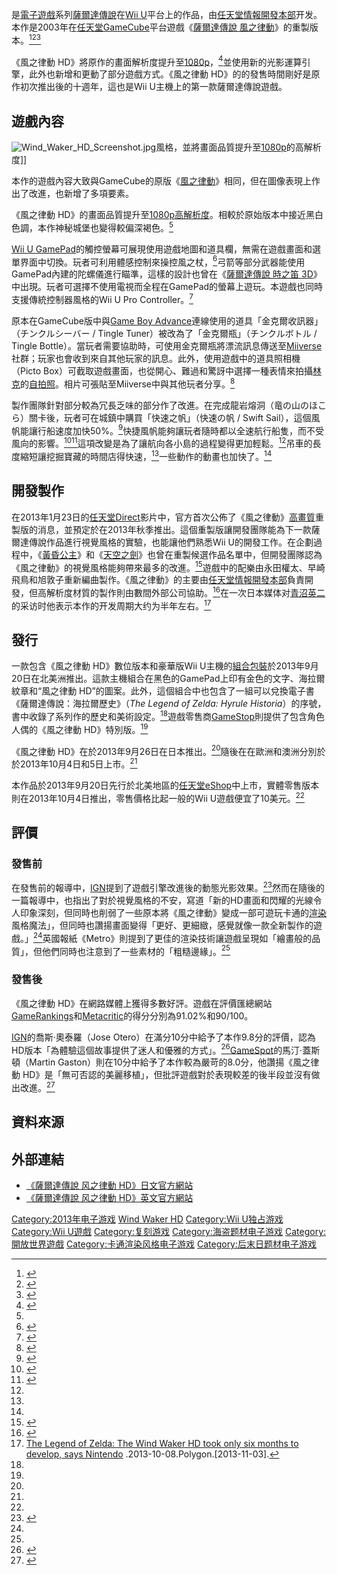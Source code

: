 {{noteTA
| G1=Games
| G2=Nintendo
}}
{{Infobox video game
| image = File:TheWindWakerHD.jpg
| caption = 日版遊戲封面
| japanese =ゼルダの伝説 風のタクト HD
| english =The Legend of Zelda: The Wind Waker HD
| developer = [[任天堂情報開發本部#第三組|任天堂情報開發本部第三小組]]<br/>[[HexaDrive|HexaDrive]]<small>（貼圖材質協助）</small><ref>{{Cite web |url=http://hexadrive.jp/index.php?id=11#02 |title=存档副本 |access-date=2013-10-02 |archive-date=2013-10-26 |archive-url=https://web.archive.org/web/20131026015212/http://hexadrive.jp/index.php?id=11#02 |dead-url=no }}</ref><ref>{{Cite web |url=http://iwataasks.nintendo.com/interviews/#/wiiu/wind-waker/0/3 |title=存档副本 |accessdate=2013-10-02 |archive-date=2019-12-17 |archive-url=https://web.archive.org/web/20191217205722/http://iwataasks.nintendo.com/interviews/#/wiiu/wind-waker/0/3 |dead-url=no }}</ref>
| publisher = [[任天堂|任天堂]]
| director = 岩本大貴
| producer = [[青沼英二|青沼英二]]
| artist = 瀧澤聰
| writer = 高野光弘、青沼英二
| composer = 永田權太、若井淑<br />峰岸透、[[近藤浩治|近藤浩治]]
| series = [[薩爾達傳說系列|薩爾達傳說系列]]
| platforms = [[Wii_U|Wii U]]
| released = 數位版本：{{Vgrelease|NA|2013年9月20日<ref name="Joystiq release date NA">{{cite web |last=Mallory |first=Jordan |url=http://www.joystiq.com/2013/08/28/zelda-a-link-between-worlds-and-mario-party-island-tour-hit-3d/ |title=Zelda: A Link Between Worlds and Mario Party: Island Tour hit 3DS Nov. 22 |publisher=Joystiq |date=2013-08-28 |accessdate=2013-09-09 |archive-url=https://web.archive.org/web/20130830202657/http://www.joystiq.com/2013/08/28/zelda-a-link-between-worlds-and-mario-party-island-tour-hit-3d |archive-date=2013-08-30 |dead-url=yes }}</ref>}}
實體版本：{{Vgrelease|JP|2013年9月26日<ref name="three month">{{cite web|title=Earnings Release for the Three-Month Period Ended June 2013|url=http://www.nintendo.co.jp/ir/pdf/2013/130731_3e.pdf|work=Nintendo Co.|accessdate=2013-08-08|archive-date=2021-02-26|archive-url=https://web.archive.org/web/20210226103841/https://www.nintendo.co.jp/ir/pdf/2013/130731_3e.pdf|dead-url=no}}</ref>|[[歐洲|EU]] / [[北美洲|NA]]|2013年10月4日<ref name="Eurogamer release date" /><ref name="NA release">{{cite web|title=The Legend of Zelda: The Wind Waker HD Confirmed for 4th October in North America|url=http://www.nintendolife.com/news/2013/08/the_legend_of_zelda_the_wind_waker_hd_confirmed_for_4th_october_in_north_america|publisher=Nintendo Life|accessdate=2013-08-27|archive-date=2019-06-08|archive-url=https://web.archive.org/web/20190608234640/http://www.nintendolife.com/news/2013/08/the_legend_of_zelda_the_wind_waker_hd_confirmed_for_4th_october_in_north_america|dead-url=no}}</ref>}}{{Vgrelease|AU|2013年10月5日<ref name="AU release">{{cite web|title=NINTENDO LAUNCHES ANIMAL CROSSING PLAZA ON Wii U|url=http://www.nintendo.com.au/index.php?action=news&nid=2979&pageID=6|publisher=Nintendo Australia Pty. Ltd.|accessdate=2013-08-25|archive-date=2019-06-19|archive-url=https://web.archive.org/web/20190619131618/https://www.nintendo.com.au/index.php?action=news&nid=2979&pageID=6|dead-url=no}}</ref>}}
| genre = [[動作冒險遊戲|動作冒險]]
| modes = [[單人遊戲|單人]]
}}

{{Vgname|薩爾達傳說 風之律動 HD|en=The Legend of Zelda: The Wind Waker HD|ja=ゼルダの伝説 風のタクト HD|diff=yes|cn=塞尔达传说 風之杖 HD|tw=薩爾達傳說 风之律動 HD}}是[[電子遊戲|電子遊戲]]系列[[薩爾達傳說|薩爾達傳說]]在[[Wii_U|Wii U]]平台上的作品，由[[任天堂情報開發本部|任天堂情報開發本部]]开发。本作是2003年在[[任天堂GameCube|任天堂GameCube]]平台遊戲《[[薩爾達傳說_風之律動|薩爾達傳說 風之律動]]》的重製版本。<ref name="Eurogamer release date">{{cite web |last=Phillips |first=Tom |url=http://www.eurogamer.net/articles/2013-08-07-nintendo-names-zelda-the-wind-waker-hd-release-date |title=Nintendo names Zelda: The Wind Waker HD release date • News • Wii U • |publisher=Eurogamer.net |date=2013-08-28 |accessdate=2013-09-09 |archive-date=2018-11-17 |archive-url=https://web.archive.org/web/20181117021013/https://www.eurogamer.net/articles/2013-08-07-nintendo-names-zelda-the-wind-waker-hd-release-date |dead-url=no }}</ref><ref>{{cite web |author=6/14/13 12:30pm 6/14/13 12:30pm |url=http://kotaku.com/streamlined-triforce-quest-no-new-dungeons-for-wind-wa-513413716 |title=Streamlined Triforce Quest, No New Dungeons For Wind Waker Remake |publisher=Kotaku.com |date= |accessdate=2013-09-09 |archive-date=2021-01-20 |archive-url=https://web.archive.org/web/20210120082627/https://kotaku.com/streamlined-triforce-quest-no-new-dungeons-for-wind-wa-513413716 |dead-url=no }}</ref><ref>{{cite web |url=http://www.ign.com/articles/2013/01/23/zelda-wind-waker-getting-wii-u-remake |title=Zelda: Wind Waker Remake Headed to Wii U |publisher=IGN |date=2013-01-23 |accessdate=2013-09-09 |archive-date=2013-02-17 |archive-url=https://www.webcitation.org/6EVQTLW95?url=http://www.ign.com/articles/2013/01/23/zelda-wind-waker-getting-wii-u-remake |dead-url=no }}</ref>

《風之律動 HD》將原作的畫面解析度提升至[[1080p|1080p]]，<ref>{{cite web|last=Buckley|first=Tim|title=The Legend of Zelda: the Wind Waker HD launches in October, boasts faster sailing|url=http://www.engadget.com/2013/06/11/the-legend-of-zelda-the-wind-waker-hd-launches-in-october-boas/|work=Engadget|accessdate=2013-08-09|archive-date=2019-06-09|archive-url=https://web.archive.org/web/20190609033259/http://www.engadget.com/2013/06/11/the-legend-of-zelda-the-wind-waker-hd-launches-in-october-boas/|dead-url=no}}</ref>並使用新的光影運算引擎，此外也新增和更動了部分遊戲方式。《風之律動 HD》的的發售時間剛好是原作初次推出後的十週年，這也是Wii U主機上的第一款薩爾達傳說遊戲。

== 遊戲內容 ==
{{main|1=薩爾達傳說 風之律動#游戏概要|l1=《薩爾達傳說 風之律動》遊戲內容}}

[[File:Wind_Waker_HD_Screenshot.jpg|thumb]]風格，並將畫面品質提升至[[1080p|1080p]]的高解析度]]

本作的遊戲內容大致與GameCube的原版《[[風之律動|風之律動]]》相同，但在圖像表現上作出了改進，也新增了多項要素。

《風之律動 HD》的畫面品質提升至[[1080p|1080p]][[高清|高解析度]]。相較於原始版本中接近黑白色調，本作神秘城堡也變得較偏深褐色。<ref name="IGN definitive" />

[[Wii_U_GamePad|Wii U GamePad]]的觸控螢幕可展現使用遊戲地圖和道具欄，無需在遊戲畫面和選單界面中切換。玩者可利用體感控制來操控風之杖，<ref name="metro1">{{cite web|last=N/A|title=Zelda: The Wind Waker HD & Donkey Kong Country: Tropical Freeze hands-on preview – mostly new|url=http://metro.co.uk/2013/07/11/zelda-the-wind-waker-hd-donkey-kong-country-tropical-freeze-hands-on-preview-mostly-new-3876819/|work=Metro|accessdate=2013-08-09|archive-date=2019-06-29|archive-url=https://web.archive.org/web/20190629021710/https://metro.co.uk/2013/07/11/zelda-the-wind-waker-hd-donkey-kong-country-tropical-freeze-hands-on-preview-mostly-new-3876819/|dead-url=no}}</ref>弓箭等部分武器能使用GamePad內建的陀螺儀進行瞄準，這樣的設計也曾在《[[薩爾達傳說_時之笛_3D|薩爾達傳說 時之笛 3D]]》中出現。玩者可選擇不使用電視而全程在GamePad的螢幕上遊玩。本遊戲也同時支援傳統控制器風格的Wii U Pro Controller。<ref name="Nintendo Japan overview">{{cite web |url=http://www.nintendo.co.jp/wiiu/bczj/detail/index.html |title=ゼルダの伝説 風のタクト ＨＤ：ソフト詳細 |publisher=Nintendo.co.jp |date= |accessdate=2013-09-09 |archive-date=2015-11-20 |archive-url=https://web.archive.org/web/20151120055516/http://www.nintendo.co.jp/wiiu/bczj/detail/index.html |dead-url=no }}</ref>

原本在GameCube版中與[[Game_Boy_Advance|Game Boy Advance]]連線使用的道具「金克爾收訊器」（チンクルシーバー / Tingle Tuner）被改為了「金克爾瓶」（チンクルボトル / Tingle Bottle）。當玩者需要協助時，可使用金克爾瓶將漂流訊息傳送至[[Miiverse|Miiverse]]社群；玩家也會收到來自其他玩家的訊息。此外，使用遊戲中的道具照相機（Picto Box）可截取遊戲畫面，也從開心、難過和驚訝中選擇一種表情來拍攝[[林克_(薩爾達傳說)|林克]]的[[自画像|自拍照]]。相片可張貼至Miiverse中與其他玩者分享。<ref name="IGN definitive">{{cite web |url=http://www.ign.com/articles/2013/08/22/the-legend-of-zelda-wind-waker-hd-offers-a-definitive-experience |title=The Legend of Zelda: Wind Waker HD Offers a Definitive Experience |publisher=IGN |date= |accessdate=2013-09-09 |archive-date=2013-08-22 |archive-url=https://web.archive.org/web/20130822170314/http://www.ign.com/articles/2013/08/22/the-legend-of-zelda-wind-waker-hd-offers-a-definitive-experience |dead-url=no }}</ref>

製作團隊針對部分較為冗長乏味的部分作了改進。在完成龍岩熔洞（竜の山のほこら）關卡後，玩者可在城鎮中購買「快速之帆」（快速の帆 / Swift Sail），這個風帆能讓行船速度加快50%。<ref name="GameStop listing">{{cite web |url=http://www.gamestop.com/wii-u/games/legend-of-zelda-the-wind-waker/107716 |title=The Legend of Zelda: The Wind Waker HD for Nintendo Wii U |publisher=GameStop |date= |accessdate=2013-09-09 |archive-date=2013-08-25 |archive-url=https://web.archive.org/web/20130825040839/http://www.gamestop.com/wii-u/games/legend-of-zelda-the-wind-waker/107716 |dead-url=no }}</ref>快捷風帆能夠讓玩者隨時都以全速航行船隻，而不受風向的影響。<ref name="Aonuma explains">{{cite web |url=http://www.zeldauniverse.net/zelda-news/aonuma-explains-the-wind-waker-hds-swift-sail/ |title=Aonuma explains The Wind Waker HD’s "Swift Sail" |publisher=Zelda Universe |date= |accessdate=2013-09-09 |archive-date=2013-12-22 |archive-url=https://web.archive.org/web/20131222030650/http://www.zeldauniverse.net/zelda-news/aonuma-explains-the-wind-waker-hds-swift-sail/ |dead-url=no }}</ref><ref name="Miiverse Aonuma">{{cite web |author=Aonuma |url=https://miiverse.nintendo.net/posts/AYMHAAABAAAYUKk-U4JOeg |title=Miiverse - Aonuma's posts | Nintendo |publisher=Miiverse.nintendo.net |date= |accessdate=2013-09-09 |deadurl=yes |archiveurl=https://web.archive.org/web/20131004215120/https://miiverse.nintendo.net/posts/AYMHAAABAAAYUKk-U4JOeg |archivedate=2013-10-04 |df= }}</ref>這項改變是為了讓航向各小島的過程變得更加輕鬆。<ref name="Miiverse Aonuma" />吊車的長度縮短讓挖掘寶藏的時間店得快速，<ref name="metro1" />一些動作的動畫也加快了。<ref name="IGN definitive" />

== 開發製作 ==
在2013年1月23日的[[任天堂Direct|任天堂Direct]]影片中，官方首次公佈了《風之律動》[[高清|高畫質]]重製版的消息，並預定於在2013年秋季推出。這個重製版讓開發團隊能為下一款薩爾達傳說作品進行視覺風格的實驗，也能讓他們熟悉Wii U的開發工作。在企劃過程中，《[[薩爾達傳說_黃昏公主|黃昏公主]]》和《[[薩爾達傳說_天空之劍|天空之劍]]》也曾在重製候選作品名單中，但開發團隊認為《風之律動》的視覺風格能夠帶來最多的改進。<ref>{{cite web|last=East|first=Thomas|title=Nintendo tested Twilight Princess and Skyward Sword on Wii U|url=http://www.officialnintendomagazine.co.uk/51839/nintendo-tested-twilight-princess-and-skyward-sword-on-wii-u/|work=Official Nintendo Magazine UK|accessdate=2013-08-08|archive-url=https://archive.is/20130707094236/http://www.officialnintendomagazine.co.uk/51839/nintendo-tested-twilight-princess-and-skyward-sword-on-wii-u|archive-date=2013-07-07|dead-url=yes}}</ref>遊戲中的配樂由永田權太、早崎飛鳥和旭敦子重新編曲製作。《風之律動》的主要由[[任天堂情報開發本部|任天堂情報開發本部]]負責開發，但高解析度材質的製作則由數間外部公司協助。<ref name="Iwata Asks: The Legend of Zelda: Wind Waker HD">{{cite web |last=Nintendo |first= |url=http://iwataasks.nintendo.com/interviews/#/wiiu/wind-waker/0/3 |title=Iwata Asks: The Legend of Zelda: Wind Waker HD. 22 |publisher=Joystiq |date=2013-08-28 |accessdate=2013-09-09 |archive-date=2019-12-17 |archive-url=https://web.archive.org/web/20191217205722/http://iwataasks.nintendo.com/interviews/#/wiiu/wind-waker/0/3 |dead-url=no }}</ref>在一次日本媒体对[[青沼英二|青沼英二]]的采访时他表示本作的开发周期大约为半年左右。<ref>[http://www.polygon.com/2013/10/8/4815534/the-legend-of-zelda-the-wind-waker-hd-took-only-six-months-to-develop The Legend of Zelda: The Wind Waker HD took only six months to develop, says Nintendo] {{Wayback|url=http://www.polygon.com/2013/10/8/4815534/the-legend-of-zelda-the-wind-waker-hd-took-only-six-months-to-develop |date=20190612103912 }}.2013-10-08.Polygon.[2013-11-03].</ref>

== 發行 ==

一款包含《風之律動 HD》數位版本和豪華版Wii U主機的[[綁售|組合包裝]]於2013年9月20日在北美洲推出。這款主機組合在黑色的GamePad上印有金色的文字、海拉爾紋章和“風之律動 HD”的圖案。此外，這個組合中也包含了一組可以兌換電子書《薩爾達傳說：海拉爾歷史》（''The Legend of Zelda: Hyrule Historia''）的序號，書中收錄了系列作的歷史和美術設定。<ref name="Joystiq release date NA"/>遊戲零售商[[GameStop|GameStop]]則提供了包含角色人偶的《風之律動 HD》特別版。<ref name="Joystiq release date NA" />

《風之律動 HD》在於2013年9月26日在日本推出。<ref name="three month"/>隨後在在歐洲和澳洲分別於於2013年10月4日和5日上市。<ref name="Eurogamer release date" />

本作品於2013年9月20日先行於北美地區的[[任天堂eShop|任天堂eShop]]中上市，實體零售版本則在2013年10月4日推出，零售價格比起一般的Wii U遊戲便宜了10美元。<ref name="Joystiq release date NA" />

== 評價 ==

{{VG Reviews
<!-- Aggregators -->
| GR = 91.02%<ref name="gamerankings">{{cite web|url=http://www.gamerankings.com/wii-u/701110-the-legend-of-zelda-the-wind-waker-hd/index.html|title=The Legend of Zelda: The Wind Waker HD|website=[[GameRankings|GameRankings]]|publisher=CBS Interactive|accessdate=2013-09-18|archive-date=2017-01-29|archive-url=https://web.archive.org/web/20170129094309/http://www.gamerankings.com/wii-u/701110-the-legend-of-zelda-the-wind-waker-hd/index.html|dead-url=no}}</ref>
| MC = 90/100<ref name="metacritic">{{cite web|url=http://www.metacritic.com/game/wii-u/the-legend-of-zelda-the-wind-waker-hd/critic-reviews|title=The Legend of Zelda: The Wind Waker HD Critic Reviews|website=[[Metacritic|Metacritic]]|publisher=CBS Interactive|accessdate=2013-09-18|archive-date=2020-10-21|archive-url=https://web.archive.org/web/20201021065300/https://www.metacritic.com/game/wii-u/the-legend-of-zelda-the-wind-waker-hd/critic-reviews|dead-url=no}}</ref>
<!-- Reviewers -->
| EGM = 8.5/10<ref name="EGM review">{{cite web|url=http://www.egmnow.com/articles/reviews/egm-review-the-legend-of-zelda-the-wind-waker-hd/|title=Come Sail Away|author=Fitch, Andrew|date=2013-09-18|website=''[[Electronic_Gaming_Monthly|Electronic Gaming Monthly]]''|publisher=EGM Media|accessdate=2013-09-18|archive-date=2019-04-10|archive-url=https://web.archive.org/web/20190410083118/http://www.egmnow.com/articles/reviews/egm-review-the-legend-of-zelda-the-wind-waker-hd/|dead-url=no}}</ref>
| GI = 9.25/10<ref name="game informer review">{{cite web|url=http://www.gameinformer.com/games/the_legend_of_zelda_the_wind_waker_hd/b/wii_u/archive/2013/09/18/wind-waker-hd-review.aspx|title=Wind Waker HD Review – Even Better Than You Remember|author=Ryckert, Dan|date=2013-09-18|website=''[[Game_Informer|Game Informer]]''|publisher=[[GameStop|GameStop Corporation]]|accessdate=2013-09-18|archiveurl=https://web.archive.org/web/20130920191725/http://www.gameinformer.com/games/the_legend_of_zelda_the_wind_waker_hd/b/wii_u/archive/2013/09/18/wind-waker-hd-review.aspx|archivedate=2013-09-20|deadurl=yes}}</ref>
| GT = 7.8/10<ref name="gametrailers review">{{cite web|url=http://www.gametrailers.com/reviews/qfcj4o/the-legend-of-zelda--the-wind-waker-hd-review|title=The Legend of Zelda: The Wind Waker HD - Review|author=<!-- staff writers; no by-line -->|date=2013-09-17|website=''[[GameTrailers|GameTrailers]]''|publisher=Viacom|accessdate=2013-09-18|archive-date=2013-09-22|archive-url=https://web.archive.org/web/20130922032726/http://www.gametrailers.com/reviews/qfcj4o/the-legend-of-zelda--the-wind-waker-hd-review|dead-url=no}}</ref>
| IGN = 9.8/10<ref name="IGN review">{{cite web|url=http://www.ign.com/articles/2013/09/17/the-legend-of-zelda-the-wind-waker-hd-review|title=Smooth Sailing|author=Otero, José|date=2013-09-17|website=[[IGN|IGN]]|publisher=IGN Entertainment|accessdate=2013-09-18|archive-date=2020-11-12|archive-url=https://web.archive.org/web/20201112013428/https://www.ign.com/articles/2013/09/17/the-legend-of-zelda-the-wind-waker-hd-review|dead-url=no}}</ref>
| NWR = 10/10<ref name="NWR review">{{cite web|url=http://www.nintendoworldreport.com/review/35456|title=Waking the Winds Never Felt This Good|author=Ronaghan, Neal|date=2013-09-18|website=Nintendo World Report|publisher=|accessdate=2013-09-18|archive-date=2013-11-19|archive-url=https://web.archive.org/web/20131119111337/http://www.nintendoworldreport.com/review/35456|dead-url=no}}</ref>
| GamingTrend = 83/100<ref name="Gaming Trend review">{{cite web|url=http://www.gamingtrend.com/game_reviews/ocean-breathes-salty-legend-zelda-wind-waker-hd-review/|title=Ocean breathes salty — The Legend of Zelda: The Wind Waker HD review|author=Roberts, David|date=2013-09-18|website=''[[Gaming_Trend|Gaming Trend]]''|publisher=Gaming Trend|accessdate=2013-09-18|archive-date=2019-10-06|archive-url=https://web.archive.org/web/20191006200704/https://gamingtrend.com/game_reviews/ocean-breathes-salty-legend-zelda-wind-waker-hd-review/|dead-url=no}}</ref>}}

=== 發售前 ===

在發售前的報導中，[[IGN|IGN]]提到了遊戲引擎改進後的動態光影效果。<ref name="HDremake">{{cite web|url=http://uk.ign.com/articles/2013/01/23/zelda-wind-waker-getting-wii-u-remake|title=Zelda: Wind Waker Remake Headed to Wii U|author=Audrey Drake|publisher=IGN|accessdate=2013-01-23|archive-date=2013-09-22|archive-url=https://web.archive.org/web/20130922000237/http://uk.ign.com/articles/2013/01/23/zelda-wind-waker-getting-wii-u-remake|dead-url=no}}</ref>然而在隨後的一篇報導中，也指出了對於視覺風格的不安，寫道「新的HD畫面和閃耀的光線令人印象深刻，但同時也削弱了一些原本將《風之律動》變成一部可遊玩卡通的[[卡通渲染|渲染]]風格魔法」，但同時也讚揚畫面變得「更好、更細緻，感覺就像一款全新製作的遊戲。」<ref name="IGN definitive" />英國報紙《Metro》則提到了更佳的渲染技術讓遊戲呈現如「繪畫般的品質」，但他們同時也注意到了一些素材的「粗糙邊緣」。<ref name="metro1" />

=== 發售後 ===

《風之律動 HD》在網路媒體上獲得多數好評。遊戲在評價匯總網站[[GameRankings|GameRankings]]和[[Metacritic|Metacritic]]的得分分別為91.02%和90/100。

[[IGN|IGN]]的喬斯·奧泰羅（Jose Otero）在滿分10分中給予了本作9.8分的評價，認為HD版本「為體驗這個故事提供了迷人和優雅的方式」。<ref>{{cite web|last=OTERO|first=JOSE|title=THE LEGEND OF ZELDA: THE WIND WAKER HD REVIEW|url=http://ca.ign.com/articles/2013/09/17/the-legend-of-zelda-the-wind-waker-hd-review|work=IGN|accessdate=2013-09-21|archive-date=2014-12-08|archive-url=https://web.archive.org/web/20141208131610/http://ca.ign.com/articles/2013/09/17/the-legend-of-zelda-the-wind-waker-hd-review|dead-url=no}}</ref>[[GameSpot|GameSpot]]的馬汀·蓋斯頓（Martin Gaston）則在10分中給予了本作較為嚴苛的8.0分，他讚揚《風之律動 HD》是「無可否認的美麗移植」，但批評遊戲對於表現較差的後半段並沒有做出改進。<ref>{{cite web|last=Gaston|first=Martin|title=The Legend of Zelda: The Wind Waker HD Review|url=http://www.gamespot.com/the-legend-of-zelda-the-wind-waker-hd/reviews/the-legend-of-zelda-the-wind-waker-hd-review-6414506/|work=GameSpot|accessdate=2013-09-21|archive-date=2013-10-07|archive-url=https://web.archive.org/web/20131007163825/http://www.gamespot.com/the-legend-of-zelda-the-wind-waker-hd/reviews/the-legend-of-zelda-the-wind-waker-hd-review-6414506/|dead-url=no}}</ref>

== 資料來源 ==
{{reflist|2}}

== 外部連結 ==

* [http://www.nintendo.co.jp/wiiu/bczj/index.html 《薩爾達傳說 风之律動 HD》日文官方網站] {{Wayback|url=http://www.nintendo.co.jp/wiiu/bczj/index.html |date=20201215035402 }}
* [http://www.zelda.com/windwaker/ 《薩爾達傳說 风之律動 HD》英文官方網站] {{Wayback|url=http://www.zelda.com/windwaker/ |date=20210513180741 }}

{{薩爾達傳說系列}}

{{DEFAULTSORT:Legend of Zelda, The Wind Waker HD}}
[[Category:2013年电子游戏|Category:2013年电子游戏]]
[[Category:薩爾達傳說系列電子遊戲|Wind Waker HD]]
[[Category:Wii_U独占游戏|Category:Wii U独占游戏]]
[[Category:Wii_U遊戲|Category:Wii U遊戲]]
[[Category:复刻游戏|Category:复刻游戏]]
[[Category:海盗题材电子游戏|Category:海盗题材电子游戏]]
[[Category:開放世界遊戲|Category:開放世界遊戲]]
[[Category:卡通渲染风格电子游戏|Category:卡通渲染风格电子游戏]]
[[Category:后末日题材电子游戏|Category:后末日题材电子游戏]]